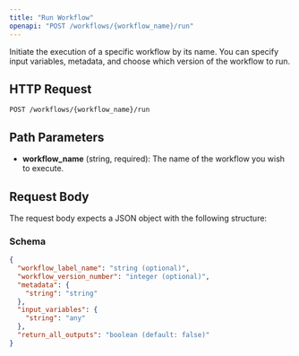 ```yaml
---
title: "Run Workflow"
openapi: "POST /workflows/{workflow_name}/run"
---
```


Initiate the execution of a specific workflow by its name. You can specify input variables, metadata, and choose which version of the workflow to run.

## HTTP Request

`POST /workflows/{workflow_name}/run`

## Path Parameters

- **workflow_name** (string, required): The name of the workflow you wish to execute.

## Request Body

The request body expects a JSON object with the following structure:

### Schema

```json
{
  "workflow_label_name": "string (optional)",
  "workflow_version_number": "integer (optional)",
  "metadata": {
    "string": "string"
  },
  "input_variables": {
    "string": "any"
  },
  "return_all_outputs": "boolean (default: false)"
}
